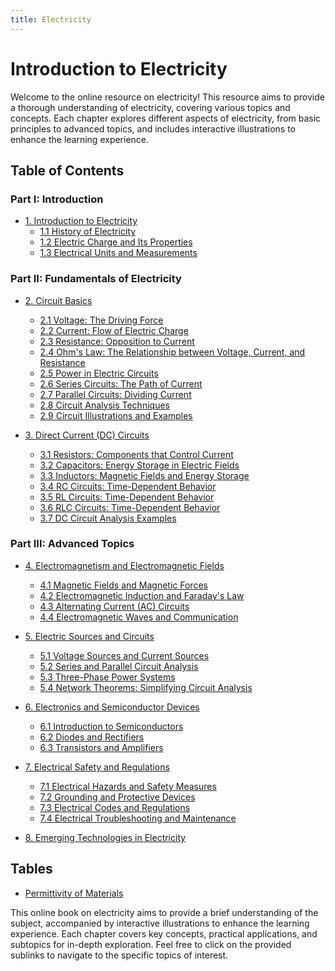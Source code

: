 ```yaml
---
title: Electricity
---
```


# Introduction to Electricity

Welcome to the online resource on electricity! This resource aims to provide a thorough understanding of electricity, covering various topics and concepts. Each chapter explores different aspects of electricity, from basic principles to advanced topics, and includes interactive illustrations to enhance the learning experience.

## Table of Contents

### Part I: Introduction

- [1. Introduction to Electricity](/electricity/introduction)
  - [1.1 History of Electricity](/electricity/introduction/history)
  - [1.2 Electric Charge and Its Properties](/electricity/introduction/charge-properties)
  - [1.3 Electrical Units and Measurements](/electricity/introduction/units-measurements)

### Part II: Fundamentals of Electricity

- [2. Circuit Basics](/electricity/circuit-basics)

  - [2.1 Voltage: The Driving Force](/electricity/circuit-basics/voltage)
  - [2.2 Current: Flow of Electric Charge](/electricity/circuit-basics/current)
  - [2.3 Resistance: Opposition to Current](/electricity/circuit-basics/resistance)
  - [2.4 Ohm's Law: The Relationship between Voltage, Current, and Resistance](/electricity/circuit-basics/ohms-law)
  - [2.5 Power in Electric Circuits](/electricity/circuit-basics/power)
  - [2.6 Series Circuits: The Path of Current](/electricity/circuit-basics/series-circuits)
  - [2.7 Parallel Circuits: Dividing Current](/electricity/circuit-basics/parallel-circuits)
  - [2.8 Circuit Analysis Techniques](/electricity/circuit-basics/analysis-techniques)
  - [2.9 Circuit Illustrations and Examples](/electricity/circuit-basics/illustrations-examples)

- [3. Direct Current (DC) Circuits](/electricity/dc-circuits)
  - [3.1 Resistors: Components that Control Current](/electricity/dc-circuits/resistors)
  - [3.2 Capacitors: Energy Storage in Electric Fields](/electricity/dc-circuits/capacitors)
  - [3.3 Inductors: Magnetic Fields and Energy Storage](/electricity/dc-circuits/inductors)
  - [3.4 RC Circuits: Time-Dependent Behavior](/electricity/dc-circuits/rc-circuits)
  - [3.5 RL Circuits: Time-Dependent Behavior](/electricity/dc-circuits/rl-circuits)
  - [3.6 RLC Circuits: Time-Dependent Behavior](/electricity/dc-circuits/rlc-circuits)
  - [3.7 DC Circuit Analysis Examples](/electricity/dc-circuits/analysis-examples)

### Part III: Advanced Topics

- [4. Electromagnetism and Electromagnetic Fields](/electricity/electromagnetism)

  - [4.1 Magnetic Fields and Magnetic Forces](/electricity/electromagnetism/magnetic-fields-forces)
  - [4.2 Electromagnetic Induction and Faraday's Law](/electricity/electromagnetism/induction-faradays-law)
  - [4.3 Alternating Current (AC) Circuits](/electricity/electromagnetism/ac-circuits)
  - [4.4 Electromagnetic Waves and Communication](/electricity/electromagnetism/electromagnetic-waves)

- [5. Electric Sources and Circuits](/electricity/electric-sources)

  - [5.1 Voltage Sources and Current Sources](/electricity/electric-sources/voltage-current-sources)
  - [5.2 Series and Parallel Circuit Analysis](/electricity/electric-sources/series-parallel-analysis)
  - [5.3 Three-Phase Power Systems](/electricity/electric-sources/three-phase-power-systems)
  - [5.4 Network Theorems: Simplifying Circuit Analysis](/electricity/electric-sources/network-theorems)

- [6. Electronics and Semiconductor Devices](/electricity/electronics)

  - [6.1 Introduction to Semiconductors](/electricity/electronics/introduction-semiconductors)
  - [6.2 Diodes and Rectifiers](/electricity/electronics/diodes-rectifiers)
  - [6.3 Transistors and Amplifiers](/electricity/electronics/transistors-amplifiers)

- [7. Electrical Safety and Regulations](/electricity/electrical-safety)

  - [7.1 Electrical Hazards and Safety Measures](/electricity/electrical-safety/electrical-hazards-safety-measures)
  - [7.2 Grounding and Protective Devices](/electricity/electrical-safety/grounding-protective-devices)
  - [7.3 Electrical Codes and Regulations](/electricity/electrical-safety/electrical-codes-regulations)
  - [7.4 Electrical Troubleshooting and Maintenance](/electricity/electrical-safety/electrical-troubleshooting-maintenance)

- [8. Emerging Technologies in Electricity](/electricity/emerging-technologies)

## Tables

- [Permittivity of Materials](/electricity/permittivity)

This online book on electricity aims to provide a brief understanding of the subject, accompanied by interactive illustrations to enhance the learning experience. Each chapter covers key concepts, practical applications, and subtopics for in-depth exploration. Feel free to click on the provided sublinks to navigate to the specific topics of interest.
